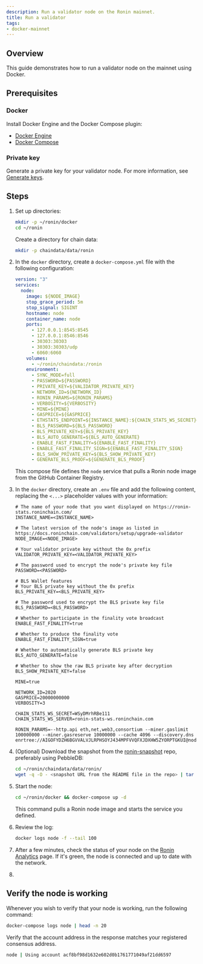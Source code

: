 ```yaml
---
description: Run a validator node on the Ronin mainnet.
title: Run a validator
tags:
- docker-mainnet
---
```


## Overview

This guide demonstrates how to run a validator node on the mainnet using Docker.

## Prerequisites

### Docker

Install Docker Engine and the Docker Compose plugin:

* [Docker Engine](https://docs.docker.com/engine/)
* [Docker Compose](https://docs.docker.com/compose/)

### Private key

Generate a private key for your validator node. For more information, see [Generate keys](../generate-keys.md).

## Steps

1. Set up directories:

   ```bash
   mkdir -p ~/ronin/docker
   cd ~/ronin
   ```

   Create a directory for chain data:

   ```bash
   mkdir -p chaindata/data/ronin
   ```

2. In the `docker` directory, create a `docker-compose.yml` file with the following configuration:

   ```yaml
   version: "3"
   services:
     node:
       image: ${NODE_IMAGE}
       stop_grace_period: 5m
       stop_signal: SIGINT
       hostname: node
       container_name: node
       ports:
         - 127.0.0.1:8545:8545
         - 127.0.0.1:8546:8546
         - 30303:30303
         - 30303:30303/udp
         - 6060:6060
       volumes:
         - ~/ronin/chaindata:/ronin
       environment:
         - SYNC_MODE=full
         - PASSWORD=${PASSWORD}
         - PRIVATE_KEY=${VALIDATOR_PRIVATE_KEY}
         - NETWORK_ID=${NETWORK_ID}
         - RONIN_PARAMS=${RONIN_PARAMS}
         - VERBOSITY=${VERBOSITY}
         - MINE=${MINE}
         - GASPRICE=${GASPRICE}
         - ETHSTATS_ENDPOINT=${INSTANCE_NAME}:${CHAIN_STATS_WS_SECRET}@${CHAIN_STATS_WS_SERVER}:443
         - BLS_PASSWORD=${BLS_PASSWORD}
         - BLS_PRIVATE_KEY=${BLS_PRIVATE_KEY}
         - BLS_AUTO_GENERATE=${BLS_AUTO_GENERATE}
         - ENABLE_FAST_FINALITY=${ENABLE_FAST_FINALITY}
         - ENABLE_FAST_FINALITY_SIGN=${ENABLE_FAST_FINALITY_SIGN}
         - BLS_SHOW_PRIVATE_KEY=${BLS_SHOW_PRIVATE_KEY}
         - GENERATE_BLS_PROOF=${GENERATE_BLS_PROOF}
   ```

   This compose file defines the `node` service that pulls a Ronin node image from the GitHub Container Registry.
3. In the `docker` directory, create an `.env` file and add the following content, replacing the `<...>` placeholder values with your information:

   ```text
   # The name of your node that you want displayed on https://ronin-stats.roninchain.com/
   INSTANCE_NAME=<INSTANCE_NAME>
 
   # The latest version of the node's image as listed in https://docs.roninchain.com/validators/setup/upgrade-validator
   NODE_IMAGE=<NODE_IMAGE>
 
   # Your validator private key without the 0x prefix
   VALIDATOR_PRIVATE_KEY=<VALIDATOR_PRIVATE_KEY>
 
   # The password used to encrypt the node's private key file
   PASSWORD=<PASSWORD>
 
   # BLS Wallet features
   # Your BLS private key without the 0x prefix
   BLS_PRIVATE_KEY=<BLS_PRIVATE_KEY>
 
   # The password used to encrypt the BLS private key file
   BLS_PASSWORD=<BLS_PASSWORD>
 
   # Whether to participate in the finality vote broadcast
   ENABLE_FAST_FINALITY=true
 
   # Whether to produce the finality vote
   ENABLE_FAST_FINALITY_SIGN=true
 
   # Whether to automatically generate BLS private key
   BLS_AUTO_GENERATE=false
 
   # Whether to show the raw BLS private key after decryption
   BLS_SHOW_PRIVATE_KEY=false
 
   MINE=true
 
   NETWORK_ID=2020
   GASPRICE=20000000000
   VERBOSITY=3
 
   CHAIN_STATS_WS_SECRET=WSyDMrhRBe111
   CHAIN_STATS_WS_SERVER=ronin-stats-ws.roninchain.com
 
   RONIN_PARAMS=--http.api eth,net,web3,consortium --miner.gaslimit 100000000 --miner.gasreserve 10000000 --cache 4096 --discovery.dns enrtree://AIGOFYDZH6BGVVALVJLRPHSOYJ434MPFVVQFXJDXHW5ZYORPTGKUI@nodes.roninchain.com
   ```

4. (Optional) Download the snapshot from the [ronin-snapshot](https://github.com/axieinfinity/ronin-snapshot) repo, preferably using PebbleDB:

   ```bash
   cd ~/ronin/chaindata/data/ronin/
   wget -q -O - <snapshot URL from the README file in the repo> | tar -I zstd -xvf -
   ```

5. Start the node:

   ```bash
   cd ~/ronin/docker && docker-compose up -d
   ```

   This command pulls a Ronin node image and starts the service you defined.
6. Review the log:

   ```bash
   docker logs node -f --tail 100
   ```

7. After a few minutes, check the status of your node on the [Ronin Analytics](https://ronin-stats.roninchain.com/) page. If it's green, the node is connected and up to date with the network.
8. 

## Verify the node is working

Whenever you wish to verify that your node is working, run the following command:

```bash
docker-compose logs node | head -n 20
```

Verify that the account address in the response matches your registered consensus address.

```bash
node | Using account acf8bf98d1632e602d0b1761771049af21dd6597
```
